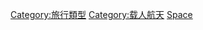 {{Cat main|太空旅行}}
{{Commons cat|Space tourism}}

[[Category:旅行類型|Category:旅行類型]]
[[Category:载人航天|Category:载人航天]]
[[Category:商業航天|Space]]